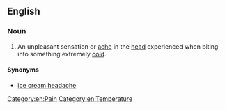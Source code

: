 ==English==
===Noun===
{{en-noun|sg=[[brain]] [[freeze]]|-|s}}

# {{informal}} An unpleasant sensation or [[ache]] in the [[head]] experienced when biting into something extremely [[cold]].

====Synonyms====
* [[ice cream headache]]
[[Category:en:Pain]]
[[Category:en:Temperature]]